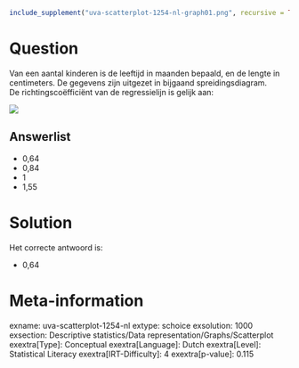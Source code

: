 ```r
include_supplement("uva-scatterplot-1254-nl-graph01.png", recursive = TRUE)
```

Question
========

Van een aantal kinderen is de leeftijd in maanden bepaald, en de lengte
in centimeters. De gegevens zijn uitgezet in bijgaand
spreidingsdiagram.\
De richtingscoëfficiënt van de regressielijn is gelijk aan:

![](uva-scatterplot-1254-nl-graph01.png)

Answerlist
----------

* 0,64
* 0,84
* 1
* 1,55

Solution
========

Het correcte antwoord is: 

* 0,64

Meta-information
================
exname: uva-scatterplot-1254-nl
extype: schoice
exsolution: 1000
exsection: Descriptive statistics/Data representation/Graphs/Scatterplot
exextra[Type]: Conceptual
exextra[Language]: Dutch
exextra[Level]: Statistical Literacy
exextra[IRT-Difficulty]: 4
exextra[p-value]: 0.115
